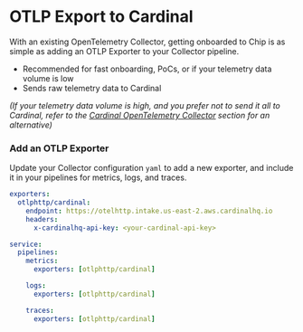 # OTLP Export to Cardinal

With an existing OpenTelemetry Collector, getting onboarded to Chip is as simple as adding an OTLP Exporter to your Collector pipeline.

- Recommended for fast onboarding, PoCs, or if your telemetry data volume is low
- Sends raw telemetry data to Cardinal

*(If your telemetry data volume is high, and you prefer not to send it all to Cardinal, refer to the [Cardinal OpenTelemetry Collector](/chip/otel-collectors/cardinal-collector) section for an alternative)*

### Add an OTLP Exporter

Update your Collector configuration `yaml` to add a new exporter, and include it in your pipelines for metrics, logs, and traces.

```yaml copy
exporters:
  otlphttp/cardinal:
    endpoint: https://otelhttp.intake.us-east-2.aws.cardinalhq.io
    headers:
      x-cardinalhq-api-key: <your-cardinal-api-key>

service:
  pipelines:
    metrics:
      exporters: [otlphttp/cardinal]

    logs:
      exporters: [otlphttp/cardinal]

    traces:
      exporters: [otlphttp/cardinal]
```